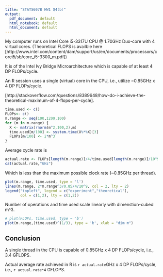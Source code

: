 ```yaml
---
title: "STATS607B HW1 Q4(b)"
output:
  pdf_document: default
  html_notebook: default
  html_document: default
---
```


My computer runs on Intel Core i5-3317U CPU @ 1.70GHz Duo-core with 4 virtual cores. (Theoretical FLOPS is availble here
[http://www.intel.com/content/dam/support/us/en/documents/processors/corei5/sb/core_i5-3300_m.pdf])

It is of the Intel Ivy Bridge Microarchitecture which is capable of at least 4 DP FLOPs/cycle.

An R session uses a single (virtual) core in the CPU, i.e., utilize ~0.85GHz x 4 DP FLOPs/cycle.

[http://stackoverflow.com/questions/8389648/how-do-i-achieve-the-theoretical-maximum-of-4-flops-per-cycle].

```r
time.used <- c()
FLOPs<- c()
m.range <- seq(100,1200,100)
for (m in m.range) {
  X <- matrix(rnorm(m^2,100,2),m)
  time.used[m/100] <- system.time(X%*%X)[3]
  FLOPs[m/100] <- 2*m^3
}
```

Average cycle rate is

```r
actual.rate <- FLOPs[length(m.range)]/4/time.used[length(m.range)]/10^9
cat(actual.rate,"GHz")
```

Which is less than the maximum possible clock rate (~0.85GHz per thread).

```r
plot(m.range, time.used, type = 'l')
lines(m.range, 2*m.range^3/0.85/4/10^9, col = 2, lty = 2)
legend("topleft", legend = c("experiment","theoretical"),
       col = c(1,2), lty = c(1,2))
```

Number of operations and time used scale linearly with dimenstion-cubed m^3.

```r
# plot(FLOPs, time.used, type = 'b')
plot(m.range,(time.used)^(1/3), type = 'b', xlab = "dim m")
```

## Conclusion

A single thread in the CPU is capable of 0.85GHz x 4 DP FLOPs/cycle, i.e., 3.4 GFLOPS.

Actual average rate achieved in R is `r actual.rate`GHz x 4 DP FLOPs/cycle, i.e., `r actual.rate*4` GFLOPS.